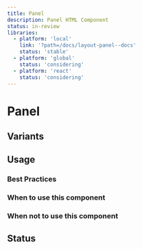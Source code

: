 ```yaml
---
title: Panel
description: Panel HTML Component
status: in-review
libraries:
  - platform: 'local'
    link: '?path=/docs/layout-panel--docs'
    status: 'stable'
  - platform: 'global'
    status: 'considering'
  - platform: 'react'
    status: 'considering'
---
```


# Panel

## Variants

## Usage

### Best Practices

### When to use this component

### When not to use this component

## Status

<ComponentStatusBlock componentId="panel" />

